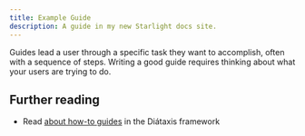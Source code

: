 ```yaml
---
title: Example Guide
description: A guide in my new Starlight docs site.
---
```



Guides lead a user through a specific task they want to accomplish, often with a sequence of steps.
Writing a good guide requires thinking about what your users are trying to do.

## Further reading

- Read [about how-to guides](https://diataxis.fr/how-to-guides/) in the Diátaxis framework

<ObjectReference />
